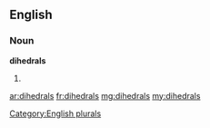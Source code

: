==English==

===Noun===
'''dihedrals'''

# {{plural of|dihedral}}

[[Category:English plurals]]

[[ar:dihedrals]]
[[fr:dihedrals]]
[[mg:dihedrals]]
[[my:dihedrals]]